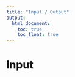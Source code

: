 ```yaml
---
title: "Input / Output"
output:
  html_document:
    toc: true
    toc_float: true
---
```


# Input
